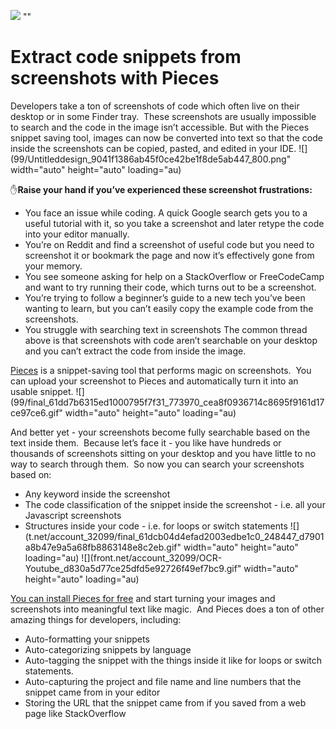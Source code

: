 ![](https://uploads-ssl.webflow.com/6143afec68f555387049efb3/61e03fded7a81ae14fb6e826_Untitleddesign_1f8cdce3b4750bf3d226e3841af5f93f_2000.png)
""
# Extract code snippets from screenshots with Pieces
> 

Developers take a ton of screenshots of code which often live on their desktop or in some Finder tray. &nbsp;These screenshots are usually impossible to search and the code in the image isn’t accessible. But with the Pieces snippet saving tool, images can now be converted into text so that the code inside the screenshots can be copied, pasted, and edited in your IDE.
![](99/Untitleddesign_9041f1386ab45f0ce42be1f8de5ab447_800.png" width="auto" height="auto" loading="au)

✋**Raise your hand if you’ve experienced these screenshot frustrations:**

- You face an issue while coding. A quick Google search gets you to a useful tutorial with it, so you take a screenshot and later retype the code into your editor manually.
- You’re on Reddit and find a screenshot of useful code but you need to screenshot it or bookmark the page and now it’s effectively gone from your memory.
- You see someone asking for help on a StackOverflow or FreeCodeCamp and want to try running their code, which turns out to be a screenshot.
- You’re trying to follow a beginner’s guide to a new tech you’ve been wanting to learn, but you can’t easily copy the example code from the screenshots.
- You struggle with searching text in screenshots
The common thread above is that screenshots with code aren’t searchable on your desktop and you can’t extract the code from inside the image.

<a href="http://pieces.app/">Pieces</a> is a snippet-saving tool that performs magic on screenshots. &nbsp;You can upload your screenshot to Pieces and automatically turn it into an usable snippet.
![](99/final_61dd7b6315ed1000795f7f31_773970_cea8f0936714c8695f9161d17ce97ce6.gif" width="auto" height="auto" loading="au)

And better yet - your screenshots become fully searchable based on the text inside them. &nbsp;Because let’s face it - you like have hundreds or thousands of screenshots sitting on your desktop and you have little to no way to search through them. &nbsp;So now you can search your screenshots based on:
- Any keyword inside the screenshot
- The code classification of the snippet inside the screenshot - i.e. all your Javascript screenshots
- Structures inside your code - i.e. for loops or switch statements
![](t.net/account_32099/final_61dcb04d4efad2003edbe1c0_248447_d7901a8b47e9a5a68fb8863148e8c2eb.gif" width="auto" height="auto" loading="au)
![](front.net/account_32099/OCR-Youtube_d830a5d77ce25dfd5e92726f49ef7bc9.gif" width="auto" height="auto" loading="au)

<a href="http://pieces.app/">You can install Pieces for free</a>&nbsp;and start turning your images and screenshots into meaningful text like magic. &nbsp;And Pieces does a ton of other amazing things for developers, including:
- Auto-formatting your snippets
- Auto-categorizing snippets by language
- Auto-tagging the snippet with the things inside it like for loops or switch statements.
- Auto-capturing the project and file name and line numbers that the snippet came from in your editor
- Storing the URL that the snippet came from if you saved from a web page like StackOverflow
